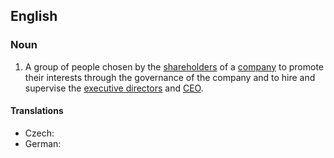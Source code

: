 ==English==
{{wikipedia}}
===Noun===
{{en-noun|sg=[[supervisory]] [[board]]}}

# A group of people chosen by the [[shareholder]]s of a [[company]] to promote their interests through the governance of the company and to hire and supervise the [[executive director]]s and [[CEO]].

====Translations====
{{trans-top|group}}
* Czech: {{t-|cs|dozorčí rada|f}}
* German: {{t+|de|Aufsichtsrat|m}}
{{trans-mid}}
{{trans-bottom}}